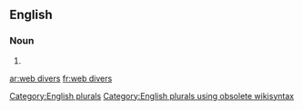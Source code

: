 
==English==

===Noun===
{{head|en}}

# {{plural of|web diver}}

[[Category:English plurals]][[Category:English plurals using obsolete wikisyntax]]

[[ar:web divers]]
[[fr:web divers]]